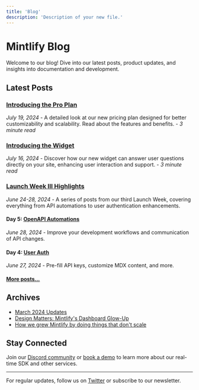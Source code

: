 ```yaml
---
title: 'Blog'
description: 'Description of your new file.'
---
```

# Mintlify Blog

Welcome to our blog! Dive into our latest posts, product updates, and insights into documentation and development.

## Latest Posts

### [Introducing the Pro Plan](#)
*July 19, 2024* - A detailed look at our new pricing plan designed for better customizability and scalability. Read about the features and benefits. - *3 minute read*

### [Introducing the Widget](#)
*July 16, 2024* - Discover how our new widget can answer user questions directly on your site, enhancing user interaction and support. - *3 minute read*

### [Launch Week III Highlights](#)
*June 24-28, 2024* - A series of posts from our third Launch Week, covering everything from API automations to user authentication enhancements.

#### Day 5: [OpenAPI Automations](#)
*June 28, 2024* - Improve your development workflows and communication of API changes.

#### Day 4: [User Auth](#)
*June 27, 2024* - Pre-fill API keys, customize MDX content, and more.

#### [More posts...](#)

## Archives

- [March 2024 Updates](#)
- [Design Matters: Mintlify's Dashboard Glow-Up](#)
- [How we grew Mintlify by doing things that don't scale](#)

## Stay Connected

Join our [Discord community](#) or [book a demo](#) to learn more about our real-time SDK and other services.

---

For regular updates, follow us on [Twitter](#) or subscribe to our newsletter.
